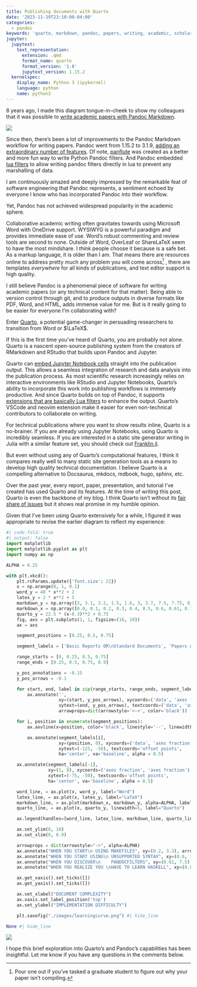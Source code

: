 ```yaml
---
title: Publishing documents with Quarto
date: '2023-11-19T23:10:00-04:00'
categories:
  - pandoc
keywords: 'quarto, markdown, pandoc, papers, writing, academic, scholarly, technical, scientific'
jupyter:
  jupytext:
    text_representation:
      extension: .qmd
      format_name: quarto
      format_version: '1.0'
      jupytext_version: 1.15.2
  kernelspec:
    display_name: Python 3 (ipykernel)
    language: python
    name: python3
---
```


8 years ago, I made this diagram tongue-in-cheek to show my colleagues that it was possible to [write academic papers with Pandoc Markdown](../writing-papers-with-markdown/index.qmd).

![](https://kdheepak.com/blog/writing-papers-with-markdown/images/learningcurve.png)

Since then, there's been a lot of improvements to the Pandoc Markdown workflow for writing papers.
Pandoc went from 1.15.2 to 3.1.9, [adding an extraordinary number of features](https://pandoc.org/releases.html).
Of note, [panflute](https://github.com/sergiocorreia/panflute) was created as a better and more fun way to write Python Pandoc filters. And Pandoc embedded [lua filters](https://pandoc.org/lua-filters.html) to allow writing pandoc filters directly in lua to prevent any marshalling of data.

::: {.callout-important icon=false}

I am continuously amazed and deeply impressed by the remarkable feat of software engineering that Pandoc represents, a sentiment echoed by everyone I know who has incorporated Pandoc into their workflow.

:::

Yet, Pandoc has not achieved widespread popularity in the academic sphere.

Collaborative academic writing often gravitates towards using Microsoft Word with OneDrive support.
WYSIWYG is a powerful paradigm and provides immediate ease of use.
Word's robust commenting and review tools are second to none.
Outside of Word, OverLeaf or ShareLaTeX seem to have the most mindshare.
I _think_ people choose it because is a safe bet.
As a markup language, it is older than I am.
That means there are resources online to address pretty much any problem you will come across^[Pour one out if you've tasked a graduate student to figure out why your paper isn't compiling.]
, there are templates _everywhere_ for all kinds of publications, and text editor support is high quality.

I still believe Pandoc is a phenomenal piece of software for writing academic papers (or any technical content for that matter).
Being able to version control through git, and to produce outputs in diverse formats like PDF, Word, and HTML, adds immense value for me.
But is it really going to be easier for everyone I'm collaborating with?

Enter [Quarto](https://quarto.org/), a potential game-changer in persuading researchers to transition from Word or $\LaTeX$.

If this is the first time you've heard of Quarto, you are probably not alone.
Quarto is a nascent open-source publishing system from the creators of RMarkdown and RStudio that builds upon Pandoc and Jupyter.

Quarto can [embed Jupyter Notebook cells](https://quarto.org/docs/authoring/notebook-embed.html) straight into the publication output.
This allows a seamless integration of research and data analysis into the publication process.
As most scientific research increasingly relies on interactive environments like RStudio and Jupyter Notebooks,
Quarto's ability to incorporate this work into publishing workflows is immensely productive.
And since Quarto builds on top of Pandoc, it supports [extensions that are basically Lua filters](https://quarto.org/docs/extensions/) to enhance the output.
Quarto's VSCode and neovim extension make it easier for even non-technical contributors to collaborate on writing.

For technical publications where you want to show results inline, Quarto is a no-brainer.
If you are already using Jupyter Notebooks, using Quarto is incredibly seamless.
[If you are interested in a static site generator writing in Julia with a similar feature set, you should check out [Franklin.jl](https://github.com/tlienart/Franklin.jl).]{.aside}

But even without using any of Quarto's computational features, I think it compares really well to many static site generation tools as a means to develop high quality technical documentation.
I believe Quarto is a compelling alternative to Docsaurus, mkdocs, mdbook, hugo, sphinx, etc.

Over the past year, every report, paper, presentation, and tutorial I've created has used Quarto and its features.
At the time of writing this post, Quarto is even the backbone of my blog.
I think Quarto isn't without its [fair share of issues](https://github.com/quarto-dev/quarto-cli/issues) but it shows real promise in my humble opinion.

Given that I've been using Quarto extensively for a while, I figured it was appropriate to revise the earlier diagram to reflect my experience:

```python
#| code-fold: true
#| output: false
import matplotlib
import matplotlib.pyplot as plt
import numpy as np

ALPHA = 0.25

with plt.xkcd():
    plt.rcParams.update({'font.size': 22})
    x = np.arange(0, 1, 0.1)
    word_y = 40 * x**2 + 2
    latex_y = 2 * x**2 + 5
    markdown_y = np.array([3, 3.1, 3.2, 1.5, 1.6, 3, 3.7, 7.5, 7.75, 8, 100])
    markdown_x = np.array([0.0, 0.1, 0.2, 0.3, 0.4, 0.5, 0.6, 0.61, 0.7, 0.8, 0.9])
    quarto_y = 22.5 * (x-0.3)**2 + 0.75
    fig, axs = plt.subplots(1, 1, figsize=(16, 10))
    ax = axs

    segment_positions = [0.25, 0.5, 0.75]

    segment_labels = ['Basic Reports OR\nStandard Documents', 'Papers with Figures\nbased on Results', 'Per-Page Layout\nOR Web Content', 'Professional\nBook Layout']

    range_starts = [0, 0.25, 0.5, 0.75]
    range_ends = [0.25, 0.5, 0.75, 0.9]

    y_pos_annotations = -0.15
    y_pos_arrows = -0.1

    for start, end, label in zip(range_starts, range_ends, segment_labels):
        ax.annotate('',
                    xy=(start, y_pos_arrows), xycoords=('data', 'axes fraction'),
                    xytext=(end, y_pos_arrows), textcoords=('data', 'axes fraction'),
                    arrowprops=dict(arrowstyle='<->', color='black'))

    for i, position in enumerate(segment_positions):
        ax.axvline(x=position, color='black', linestyle='--', linewidth=1)

        ax.annotate(segment_labels[i],
                    xy=(position, 0), xycoords=('data', 'axes fraction'),
                    xytext=(-125, -50), textcoords='offset points',
                    ha='center', va='baseline', alpha = 0.5)

    ax.annotate(segment_labels[-1],
                xy=(1, 0), xycoords=('axes fraction', 'axes fraction'),
                xytext=(-75, -50), textcoords='offset points',
                ha='center', va='baseline', alpha = 0.5)

    word_line, = ax.plot(x, word_y, label="Word")
    latex_line, = ax.plot(x, latex_y, label="LaTeX")
    markdown_line, = ax.plot(markdown_x, markdown_y, alpha=ALPHA, label="Markdown")
    quarto_line, = ax.plot(x, quarto_y, linewidth=5, label="Quarto")

    ax.legend(handles=[word_line, latex_line, markdown_line, quarto_line], loc="upper left")

    ax.set_ylim(0, 10)
    ax.set_xlim(0, 0.9)

    arrowprops = dict(arrowstyle="->", alpha=ALPHA)
    ax.annotate("WHEN YOU START\n USING MAKEFILES", xy=(0.2, 3.3), arrowprops=arrowprops, xytext=(0.025, 3.75), alpha = ALPHA/5)
    ax.annotate("WHEN YOU START USING\n UNSUPPORTED SYNTAX", xy=(0.6, 3.7), arrowprops=arrowprops, xytext=(0.30, 4), alpha = ALPHA/5)
    ax.annotate("WHEN YOU DISCOVER\n    PANDOCFILTERS", xy=(0.61, 7.5), arrowprops=arrowprops, xytext=(0.375, 6.25), alpha = ALPHA/5)
    ax.annotate("WHEN YOU REALIZE YOU \nHAVE TO LEARN HASKELL", xy=(0.8, 8), arrowprops=arrowprops, xytext=(0.45, 8.5), alpha=ALPHA/5)

    ax.get_xaxis().set_ticks([])
    ax.get_yaxis().set_ticks([])

    ax.set_xlabel("DOCUMENT COMPLEXITY")
    ax.xaxis.set_label_position('top')
    ax.set_ylabel("IMPLEMENTATION DIFFICULTY")

    plt.savefig("./images/learningcurve.png") #| hide_line

None #| hide_line
```

![](./images/learningcurve.png)

I hope this brief exploration into Quarto's and Pandoc's capabilities has been insightful.
Let me know if you have any questions in the comments below.
